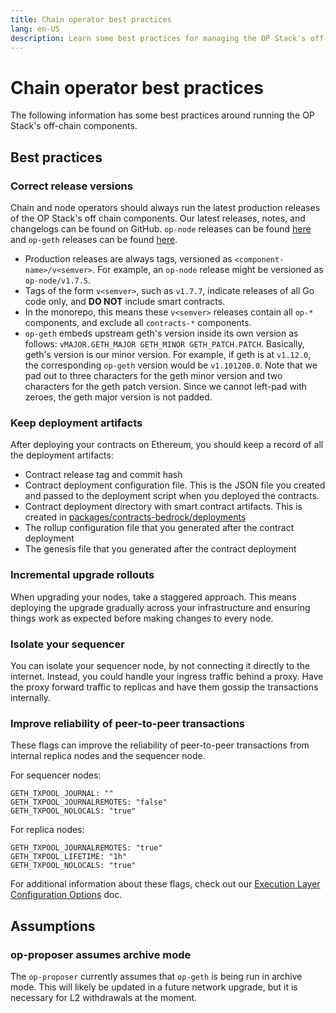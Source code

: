 ```yaml
---
title: Chain operator best practices
lang: en-US
description: Learn some best practices for managing the OP Stack's off-chain components.
---
```



# Chain operator best practices

The following information has some best practices around running the OP Stack's
off-chain components.

## Best practices

### Correct release versions

Chain and node operators should always run the latest production releases of
the OP Stack's off chain components. Our latest releases, notes, and changelogs
can be found on GitHub. `op-node` releases can be found [here](https://github.com/ethereum-optimism/optimism/releases)
and `op-geth` releases can be found [here](https://github.com/ethereum-optimism/op-geth/releases).

*   Production releases are always tags, versioned as
    `<component-name>/v<semver>`. For example, an `op-node` release might be
    versioned as `op-node/v1.7.5`.
*   Tags of the form `v<semver>`, such as `v1.7.7`, indicate releases of all
    Go code only, and **DO NOT** include smart contracts.
*   In the monorepo, this means these `v<semver>` releases contain all `op-*`
    components, and exclude all `contracts-*` components.
*   `op-geth` embeds upstream geth's version inside its own version as follows:
    `vMAJOR.GETH_MAJOR GETH_MINOR GETH_PATCH.PATCH`. Basically, geth's version is
    our minor version. For example, if geth is at `v1.12.0`, the corresponding
    `op-geth` version would be `v1.101200.0`. Note that we pad out to three
    characters for the geth minor version and two characters for the geth patch
    version. Since we cannot left-pad with zeroes, the geth major version is not
    padded.

### Keep deployment artifacts

After deploying your contracts on Ethereum, you should keep a record of all the
deployment artifacts:

*   Contract release tag and commit hash
*   Contract deployment configuration file. This is the JSON file you created
and passed to the deployment script when you deployed the contracts.
*   Contract deployment directory with smart contract artifacts. This is
created in [packages/contracts-bedrock/deployments](https://github.com/ethereum-optimism/optimism/tree/develop/packages/contracts-bedrock/deployments)
*   The rollup configuration file that you generated after the contract
deployment
*   The genesis file that you generated after the contract deployment

### Incremental upgrade rollouts 

When upgrading your nodes, take a staggered approach. This means deploying the
upgrade gradually across your infrastructure and ensuring things work as
expected before making changes to every node.

### Isolate your sequencer 

You can isolate your sequencer node, by not connecting it directly to the
internet. Instead, you could handle your ingress traffic behind a proxy. Have 
the proxy forward traffic to replicas and have them gossip the transactions 
internally.

### Improve reliability of peer-to-peer transactions 

These flags can improve the reliability of peer-to-peer transactions from internal replica nodes and the sequencer node.

For sequencer nodes:

```
GETH_TXPOOL_JOURNAL: ""
GETH_TXPOOL_JOURNALREMOTES: "false"
GETH_TXPOOL_NOLOCALS: "true"
```

For replica nodes:

```
GETH_TXPOOL_JOURNALREMOTES: "true"
GETH_TXPOOL_LIFETIME: "1h"
GETH_TXPOOL_NOLOCALS: "true"
```

For additional information about these flags, check out our [Execution Layer Configuration Options](/builders/node-operators/configuration/execution-config) doc.


## Assumptions

### op-proposer assumes archive mode 

The `op-proposer` currently assumes that `op-geth` is being run in archive
mode. This will likely be updated in a future network upgrade, but it is 
necessary for L2 withdrawals at the moment.

